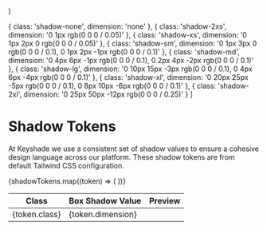 
  <div
    className={`aspect-square h-32 w-32 bg-white ${shadow} rounded-full border`}
  />
)

  {
    class: 'shadow-none',
    dimension: 'none'
  },
  {
    class: 'shadow-2xs',
    dimension: '0 1px rgb(0 0 0 / 0.05)'
  },
  {
    class: 'shadow-xs',
    dimension: '0 1px 2px 0 rgb(0 0 0 / 0.05)'
  },
  {
    class: 'shadow-sm',
    dimension: '0 1px 3px 0 rgb(0 0 0 / 0.1), 0 1px 2px -1px rgb(0 0 0 / 0.1)'
  },
  {
    class: 'shadow-md',
    dimension:
      '0 4px 6px -1px rgb(0 0 0 / 0.1), 0 2px 4px -2px rgb(0 0 0 / 0.1)'
  },
  {
    class: 'shadow-lg',
    dimension:
      '0 10px 15px -3px rgb(0 0 0 / 0.1), 0 4px 6px -4px rgb(0 0 0 / 0.1)'
  },
  {
    class: 'shadow-xl',
    dimension:
      '0 20px 25px -5px rgb(0 0 0 / 0.1), 0 8px 10px -6px rgb(0 0 0 / 0.1)'
  },
  {
    class: 'shadow-2xl',
    dimension: '0 25px 50px -12px rgb(0 0 0 / 0.25)'
  }
]

<Meta title="Tokens/Shadow" />

# Shadow Tokens

At Keyshade we use a consistent set of shadow values to ensure a cohesive design language across our platform. These shadow tokens are from default Tailwind CSS configuration.

<table>
  <thead>
    <tr>
      <th>Class</th>
      <th>Box Shadow Value</th>
      <th>Preview</th>
    </tr>
  </thead>
  <tbody>
    {shadowTokens.map((token) => (
      <tr key={token.class}>
        <td>{token.class}</td>
        <td>{token.dimension}</td>
        <td>
          <Shadow shadow={token.class} />
        </td>
      </tr>
    ))}
  </tbody>
</table>
